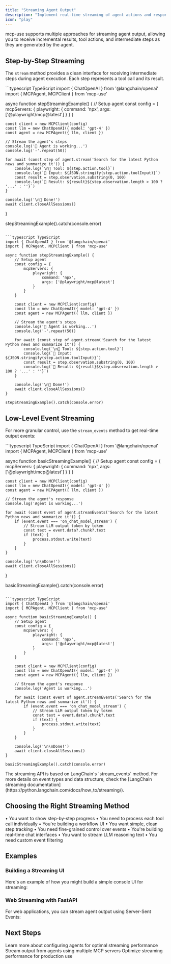 ```yaml
---
title: "Streaming Agent Output"
description: "Implement real-time streaming of agent actions and responses"
icon: "play"
---
```


mcp-use supports multiple approaches for streaming agent output, allowing you to receive incremental results, tool actions, and intermediate steps as they are generated by the agent.

## Step-by-Step Streaming

The `stream` method provides a clean interface for receiving intermediate steps during agent execution. Each step represents a tool call and its result.

<CodeGroup>
```typescript TypeScript
import { ChatOpenAI } from '@langchain/openai'
import { MCPAgent, MCPClient } from 'mcp-use'

async function stepStreamingExample() {
    // Setup agent
    const config = {
        mcpServers: {
            playwright: {
                command: 'npx',
                args: ['@playwright/mcp@latest']
            }
        }
    }

    const client = new MCPClient(config)
    const llm = new ChatOpenAI({ model: 'gpt-4' })
    const agent = new MCPAgent({ llm, client })

    // Stream the agent's steps
    console.log('🤖 Agent is working...')
    console.log('-'.repeat(50))

    for await (const step of agent.stream('Search for the latest Python news and summarize it')) {
        console.log(`\n🔧 Tool: ${step.action.tool}`)
        console.log(`📝 Input: ${JSON.stringify(step.action.toolInput)}`)
        const result = step.observation.substring(0, 100)
        console.log(`📄 Result: ${result}${step.observation.length > 100 ? '...' : ''}`)
    }

    console.log('\n🎉 Done!')
    await client.closeAllSessions()
}

stepStreamingExample().catch(console.error)
```

```typescript TypeScript
import { ChatOpenAI } from '@langchain/openai'
import { MCPAgent, MCPClient } from 'mcp-use'

async function stepStreamingExample() {
    // Setup agent
    const config = {
        mcpServers: {
            playwright: {
                command: 'npx',
                args: ['@playwright/mcp@latest']
            }
        }
    }

    const client = new MCPClient(config)
    const llm = new ChatOpenAI({ model: 'gpt-4' })
    const agent = new MCPAgent({ llm, client })

    // Stream the agent's steps
    console.log('🤖 Agent is working...')
    console.log('-'.repeat(50))

    for await (const step of agent.stream('Search for the latest Python news and summarize it')) {
        console.log(`\n🔧 Tool: ${step.action.tool}`)
        console.log(`📝 Input: ${JSON.stringify(step.action.toolInput)}`)
        const result = step.observation.substring(0, 100)
        console.log(`📄 Result: ${result}${step.observation.length > 100 ? '...' : ''}`)
    }

    console.log('\n🎉 Done!')
    await client.closeAllSessions()
}

stepStreamingExample().catch(console.error)
```
</CodeGroup>

## Low-Level Event Streaming

For more granular control, use the `stream_events` method to get real-time output events:

<CodeGroup>
```typescript TypeScript
import { ChatOpenAI } from '@langchain/openai'
import { MCPAgent, MCPClient } from 'mcp-use'

async function basicStreamingExample() {
    // Setup agent
    const config = {
        mcpServers: {
            playwright: {
                command: 'npx',
                args: ['@playwright/mcp@latest']
            }
        }
    }

    const client = new MCPClient(config)
    const llm = new ChatOpenAI({ model: 'gpt-4' })
    const agent = new MCPAgent({ llm, client })

    // Stream the agent's response
    console.log('Agent is working...')

    for await (const event of agent.streamEvents('Search for the latest Python news and summarize it')) {
        if (event.event === 'on_chat_model_stream') {
            // Stream LLM output token by token
            const text = event.data?.chunk?.text
            if (text) {
                process.stdout.write(text)
            }
        }
    }

    console.log('\n\nDone!')
    await client.closeAllSessions()
}

basicStreamingExample().catch(console.error)
```

```typescript TypeScript
import { ChatOpenAI } from '@langchain/openai'
import { MCPAgent, MCPClient } from 'mcp-use'

async function basicStreamingExample() {
    // Setup agent
    const config = {
        mcpServers: {
            playwright: {
                command: 'npx',
                args: ['@playwright/mcp@latest']
            }
        }
    }

    const client = new MCPClient(config)
    const llm = new ChatOpenAI({ model: 'gpt-4' })
    const agent = new MCPAgent({ llm, client })

    // Stream the agent's response
    console.log('Agent is working...')

    for await (const event of agent.streamEvents('Search for the latest Python news and summarize it')) {
        if (event.event === 'on_chat_model_stream') {
            // Stream LLM output token by token
            const text = event.data?.chunk?.text
            if (text) {
                process.stdout.write(text)
            }
        }
    }

    console.log('\n\nDone!')
    await client.closeAllSessions()
}

basicStreamingExample().catch(console.error)
```
</CodeGroup>

<Tip>
The streaming API is based on LangChain's `stream_events` method. For more details on event types and data structure, check the [LangChain streaming documentation](https://python.langchain.com/docs/how_to/streaming/).
</Tip>

## Choosing the Right Streaming Method

<CardGroup cols={2}>
  <Card title="Use stream() when:" icon="list-ordered">
    • You want to show step-by-step progress
    • You need to process each tool call individually
    • You're building a workflow UI
    • You want simple, clean step tracking
  </Card>
  <Card title="Use stream_events() when:" icon="code">
    • You need fine-grained control over events
    • You're building real-time chat interfaces
    • You want to stream LLM reasoning text
    • You need custom event filtering
  </Card>
</CardGroup>

## Examples
### Building a Streaming UI

Here's an example of how you might build a simple console UI for streaming:

### Web Streaming with FastAPI

For web applications, you can stream agent output using Server-Sent Events:

## Next Steps

<CardGroup cols={3}>
  <Card title="Agent Configuration" icon="gear" href="/typescript/agent/agent-configuration">
    Learn more about configuring agents for optimal streaming performance
  </Card>
  <Card title="Multi-Server Setup" icon="server" href="/typescript/advanced/multi-server-setup">
    Stream output from agents using multiple MCP servers
  </Card>
  <Card title="Performance Optimization" icon="zap" href="/python/troubleshooting/performance">
    Optimize streaming performance for production use
  </Card>
</CardGroup>
